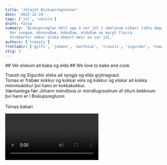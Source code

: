 ```yaml
---
title: 'Jólajól Biskupsreglunnar'
date: '2022-12-24'
tags: ['jól', 'veisla']
draft: false
summary: 'Biskupsreglan hélt upp á vor jól í skólanum síðast liðnu daga.
  Vér sungum, dösnsuðum, bökuðum, elduðum og margt fleira.
  Strákarnir okkar elska ekkert meir en vor jól.'
authors: ['trausti']
frettadir: ['gylfi', 'johann', 'matthias', 'trausti', 'sigurdor', 'tomas']
stig: 2
---
```


<IS>## Vér elskum að baka og elda</IS>
<EN>## We love to bake and cook</EN>

Trausti og Sigurdór elska að syngja og elda grjónagraut.\
Tómas er frábær kokkur og kokkar eins og kokkur og elskar að kokka mömmukökur því hann er kokkakokkur.\
Væntanlega fær Jóhann möndluna úr möndlugrautnum af öllum bekknum því hann er í Biskupsreglunni.\
\
Tómas bakari

<Video id="8O-yQz7C1Mg" />

## Vér skreyttum og dönsuðum

Vér elskum að setja upp gleðiskraut, setja upp gleðitré og teikna.

![gh](/static/images/faerslur/jolajol/tré.jpg)
Tómas elskar tré

<Grid>
  <GridItem>![gh](/static/images/faerslur/jolajol/sigurdor.jpg)</GridItem>
  <GridItem>![gh](/static/images/faerslur/jolajol/gleðigrind.jpg)</GridItem>
</Grid>

Gylfi er jólasveinn.

<Grid>
  <GridItem>![gh](/static/images/faerslur/jolajol/johann.jpg)</GridItem>
  <GridItem>![gh](/static/images/faerslur/jolajol/hopmynd.jpg)</GridItem>
</Grid>

Svo dönsuðum vér jólabiskupsdansinn.

<Video id="WATZfz_msRs" />

Vér elskum líka mikið að syngja.

![gh](/static/images/faerslur/jolajol/syngja.jpg)

<Video id="ddOYEwb0VKY" />

## Vér vorum jólasveinar

Vér erum jólasveinar og förum til hús Bárðs og brjótum alls ekki fullt af lögum.

<Video id="1gRdayW4i4U" />

Bárður fór á endanum að grenja því vér átum krakka hans og stálum fullt af eigum hans.\
Jólasveinarnir eru nefnilega mjög góðar manneskjur og vildum þess vegna sýna það.\
[Jólasveina verkefni vort](/verkefni/jol/Jolasveinar)

+Trausti er köttur

<Video id="g5mcVUIad_M" />

## Lífsráð

<Grid>
  <GridItem>
    Æ svona reynum nú að setjast,\ Slappa af og hætta að metast,\ og gleðjast því það er' að koma
    Jól.\ Jólabjöllur úti klingja,\ Krakkar allir dansa' og syngja\ kringum jólatréð og segjum
    gleðileg jól. \ \ (Alls ekki textinn við lagið „Það er alveg dagsatt“)
  </GridItem>
  <GridItem>![gh](/static/images/faerslur/jolajol/gjöf.jpg)</GridItem>
</Grid>
